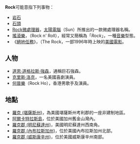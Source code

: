 {{noteTA
|1=zh-hans:太阳微系统;zh-tw:昇陽電腦;zh-hant:太陽電腦;
}}

'''Rock'''可能意指下列事物：
* [[岩石|岩石]]
* [[石頭|石頭]]
* [[Rock微處理器|Rock微處理器]]，[[太陽電腦|太陽電腦]]（Sun）所推出的一款微處理器名稱。
* [[搖滾樂|搖滾樂]]，（Rock n' Roll），經常又簡稱為「''Rock''」，一種[[音樂|音樂]]型態。
* 《[[絕地任務|絕地任務]]》，（The Rock，一部1996年時上映的[[美國|美國]][[電影|電影]]。

==人物==
*[[巨石強森|道恩·道格拉斯·強森]]，通稱巨石強森。
*[[克里斯·洛克|克里斯·洛克]]，一名美國喜劇演員。
*[[何晉樂_(1996年)|何晉樂]]（Rock Ho），香港男歌手及演員。

==地點==
* [[羅克_(堪薩斯州)|羅克 (堪薩斯州)]]，為美國堪薩斯州考利郡的一座非建制地區。
* [[阿爾卡特拉斯島|阿爾卡特拉斯島]]，位於美國加州舊金山灣內。
* [[羅克郡_(明尼蘇達州)|羅克郡 (明尼蘇達州)]]，美國明尼蘇達州西南角。
* [[羅克郡_(內布拉斯加州)|羅克郡 (內布拉斯加州)]]，位於美國內布拉斯加州北部。
* [[羅克郡_(威斯康辛州)|羅克郡 (威斯康辛州)]]，位於美國威斯康辛州南部。


{{消歧义|Cat=四字拉丁字母缩写消歧义}}